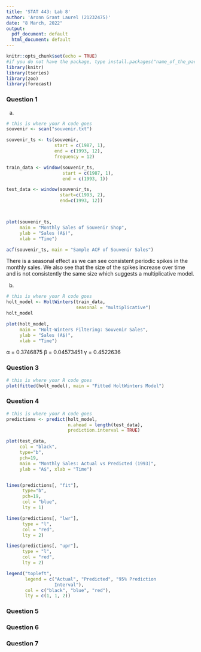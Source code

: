 ```yaml
---
title: 'STAT 443: Lab 8'
author: 'Aronn Grant Laurel (21232475)'
date: "8 March, 2022"
output:
  pdf_document: default
  html_document: default
---
```


```r
knitr::opts_chunk$set(echo = TRUE)
#if you do not have the package, type install.packages("name_of_the_package")
library(knitr)
library(tseries)
library(zoo)
library(forecast)
```

### Question 1

(a) 

```r
# this is where your R code goes
souvenir <- scan("souvenir.txt")

souvenir_ts <- ts(souvenir,
                  start = c(1987, 1),
                  end = c(1993, 12),
                  frequency = 12)

train_data <- window(souvenir_ts, 
                     start = c(1987, 1),
                     end = c(1993, 1))

test_data <- window(souvenir_ts,
                    start=c(1993, 2),
                    end=c(1993, 12))



plot(souvenir_ts, 
     main = "Monthly Sales of Souvenir Shop", 
     ylab = "Sales (A$)",
     xlab = "Time")

acf(souvenir_ts, main = "Sample ACF of Souvenir Sales")


```
There is a seasonal effect as we can see consistent periodic spikes in the monthly sales. We also see that
the size of the spikes increase over time and is not consistently the same size which suggests a multiplicative
model.


(b)

```r
# this is where your R code goes
holt_model <- HoltWinters(train_data,
                          seasonal = "multiplicative")
holt_model

plot(holt_model,
     main = "Holt-Winters Filtering: Souvenir Sales",
     ylab = "Sales (A$)",
     xlab = "Time")
```

α = 0.3746875 
β = 0.04573451
γ = 0.4522636

### Question 3
```r
# this is where your R code goes
plot(fitted(holt_model), main = "Fitted HoltWinters Model")
```

### Question 4
```r
# this is where your R code goes
predictions <- predict(holt_model,
                       n.ahead = length(test_data),
                       prediction.interval = TRUE)

plot(test_data,
     col = "black",
     type="b",
     pch=19,
     main = "Monthly Sales: Actual vs Predicted (1993)",
     ylab = "A$", xlab = "Time")


lines(predictions[, "fit"],
      type="b",
      pch=19,
      col = "blue",
      lty = 1)

lines(predictions[, "lwr"],
      type = "l",
      col = "red",
      lty = 2)

lines(predictions[, "upr"],
      type = "l",
      col = "red",
      lty = 2)

legend("topleft", 
       legend = c("Actual", "Predicted", "95% Prediction
                  Interval"),
       col = c("black", "blue", "red"),
       lty = c(1, 1, 2))

```

### Question 5
### Question 6
### Question 7
